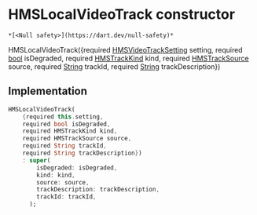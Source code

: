 # HMSLocalVideoTrack constructor

    *[<Null safety>](https://dart.dev/null-safety)*

HMSLocalVideoTrack({required [HMSVideoTrackSetting](../../model_hms_video_track_setting/HMSVideoTrackSetting-class) setting, required [bool](https://api.flutter.dev/flutter/dart-core/bool-class.html) isDegraded, required [HMSTrackKind](../../enum_hms_track_kind/HMSTrackKind-class) kind, required [HMSTrackSource](../../enum_hms_track_source/HMSTrackSource-class) source, required [String](https://api.flutter.dev/flutter/dart-core/String-class.html) trackId, required [String](https://api.flutter.dev/flutter/dart-core/String-class.html) trackDescription})

## Implementation

```dart
HMSLocalVideoTrack(
    {required this.setting,
    required bool isDegraded,
    required HMSTrackKind kind,
    required HMSTrackSource source,
    required String trackId,
    required String trackDescription})
    : super(
        isDegraded: isDegraded,
        kind: kind,
        source: source,
        trackDescription: trackDescription,
        trackId: trackId,
      );
```
